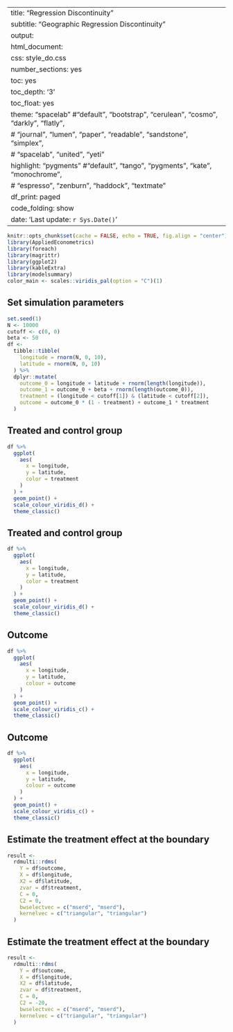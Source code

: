 
---
title: "Regression Discontinuity"
subtitle: "Geographic Regression Discontinuity"
output: 
  html_document:
    css: style_do.css
    number_sections: yes
    toc: yes
    toc_depth: '3'
    toc_float: yes
    theme: "spacelab" #"default", "bootstrap", "cerulean", "cosmo", "darkly", "flatly",
                 # "journal", "lumen", "paper", "readable", "sandstone", "simplex",
                 # "spacelab", "united", "yeti"
    highlight: "pygments" #"default", "tango", "pygments", "kate", "monochrome",
                 # "espresso", "zenburn", "haddock", "textmate"
    df_print: paged
    code_folding: show
date: 'Last update: `r Sys.Date()`'
---

```r
knitr::opts_chunk$set(cache = FALSE, echo = TRUE, fig.align = "center")
library(AppliedEconometrics)
library(foreach)
library(magrittr)
library(ggplot2)
library(kableExtra)
library(modelsummary)
color_main <- scales::viridis_pal(option = "C")(1)
```

## Set simulation parameters

```r
set.seed(1)
N <- 10000
cutoff <- c(0, 0)
beta <- 50
df <-
  tibble::tibble(
    longitude = rnorm(N, 0, 10),
    latitude = rnorm(N, 0, 10)
  ) %>%
  dplyr::mutate(
    outcome_0 = longitude + latitude + rnorm(length(longitude)),
    outcome_1 = outcome_0 + beta + rnorm(length(outcome_0)),
    treatment = (longitude < cutoff[1]) & (latitude < cutoff[2]),
    outcome = outcome_0 * (1 - treatment) + outcome_1 * treatment
  )
```

## Treated and control group

```r
df %>%
  ggplot(
    aes(
      x = longitude,
      y = latitude,
      color = treatment
    )
  ) +
  geom_point() +
  scale_colour_viridis_d() +
  theme_classic()
```


## Treated and control group

```r
df %>%
  ggplot(
    aes(
      x = longitude,
      y = latitude,
      color = treatment
    )
  ) +
  geom_point() +
  scale_colour_viridis_d() +
  theme_classic()
```

## Outcome

```r
df %>%
  ggplot(
    aes(
      x = longitude,
      y = latitude,
      colour = outcome
    )
  ) +
  geom_point() +
  scale_colour_viridis_c() +
  theme_classic()
```

## Outcome

```r
df %>%
  ggplot(
    aes(
      x = longitude,
      y = latitude,
      colour = outcome
    )
  ) +
  geom_point() +
  scale_colour_viridis_c() +
  theme_classic()
```

## Estimate the treatment effect at the boundary

```r
result <-
  rdmulti::rdms(
    Y = df$outcome,
    X = df$longitude,
    X2 = df$latitude,
    zvar = df$treatment,
    C = 0,
    C2 = 0,
    bwselectvec = c("mserd", "mserd"),
    kernelvec = c("triangular", "triangular")
  )
```

## Estimate the treatment effect at the boundary

```r
result <-
  rdmulti::rdms(
    Y = df$outcome,
    X = df$longitude,
    X2 = df$latitude,
    zvar = df$treatment,
    C = 0,
    C2 = -20,
    bwselectvec = c("mserd", "mserd"),
    kernelvec = c("triangular", "triangular")
  )
```